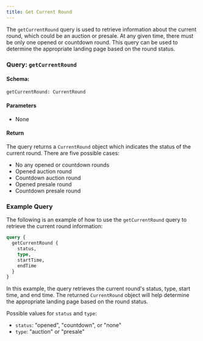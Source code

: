 ```yaml
---
title: Get Current Round
---
```



The `getCurrentRound` query is used to retrieve information about the current round, which could be an auction or presale. At any given time, there must be only one opened or countdown round. This query can be used to determine the appropriate landing page based on the round status.

### Query: `getCurrentRound`

#### Schema:
```graphql
getCurrentRound: CurrentRound
```

#### Parameters

- None

#### Return

The query returns a `CurrentRound` object which indicates the status of the current round. There are five possible cases:
- No any opened or countdown rounds
- Opened auction round
- Countdown auction round
- Opened presale round
- Countdown presale round

### Example Query

The following is an example of how to use the `getCurrentRound` query to retrieve the current round information:

```graphql
query {
  getCurrentRound {
    status,
    type,
    startTime,
    endTime
  }
}
```

In this example, the query retrieves the current round's status, type, start time, and end time. The returned `CurrentRound` object will help determine the appropriate landing page based on the round status. 

Possible values for `status` and `type`:
- `status`: "opened", "countdown", or "none"
- `type`: "auction" or "presale"
